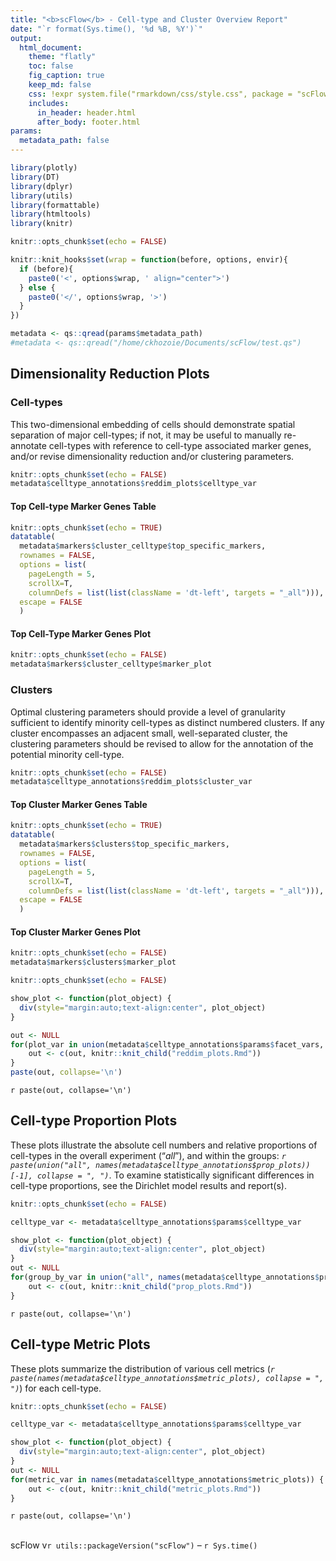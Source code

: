 ```yaml
---
title: "<b>scFlow</b> - Cell-type and Cluster Overview Report"
date: "`r format(Sys.time(), '%d %B, %Y')`"
output:
  html_document:
    theme: "flatly"
    toc: false
    fig_caption: true
    keep_md: false
    css: !expr system.file("rmarkdown/css/style.css", package = "scFlow")
    includes:
      in_header: header.html
      after_body: footer.html
params:
  metadata_path: false
---
```


```r
library(plotly)
library(DT)
library(dplyr)
library(utils)
library(formattable)
library(htmltools)
library(knitr)

knitr::opts_chunk$set(echo = FALSE)

knitr::knit_hooks$set(wrap = function(before, options, envir){
  if (before){
    paste0('<', options$wrap, ' align="center">')
  } else {
    paste0('</', options$wrap, '>')
  }
})
```

```r
metadata <- qs::qread(params$metadata_path)
#metadata <- qs::qread("/home/ckhozoie/Documents/scFlow/test.qs")
```

## Dimensionality Reduction Plots
### Cell-types
This two-dimensional embedding of cells should demonstrate spatial separation of major cell-types; if not, it may be useful to manually re-annotate cell-types with reference to cell-type associated marker genes, and/or revise dimensionality reduction and/or clustering parameters.

<div class = "zoomfig">
```r
knitr::opts_chunk$set(echo = FALSE)
metadata$celltype_annotations$reddim_plots$celltype_var
```
</div>

#### Top Cell-type Marker Genes Table

<div class = "formattable">
```r
knitr::opts_chunk$set(echo = TRUE)
datatable(
  metadata$markers$cluster_celltype$top_specific_markers, 
  rownames = FALSE, 
  options = list(
    pageLength = 5, 
    scrollX=T, 
    columnDefs = list(list(className = 'dt-left', targets = "_all"))), 
  escape = FALSE 
  )
```
</div>

#### Top Cell-Type Marker Genes Plot

<div class = "plainfig">
```r
knitr::opts_chunk$set(echo = FALSE)
metadata$markers$cluster_celltype$marker_plot
```
</div>

### Clusters
Optimal clustering parameters should provide a level of granularity sufficient to identify minority cell-types as distinct numbered clusters.  If any cluster encompasses an adjacent small, well-separated cluster, the clustering parameters should be revised to allow for the annotation of the potential minority cell-type.

<div class = "zoomfig">
```r
knitr::opts_chunk$set(echo = FALSE)
metadata$celltype_annotations$reddim_plots$cluster_var
```
</div>

#### Top Cluster Marker Genes Table

<div class = "formattable">
```r
knitr::opts_chunk$set(echo = TRUE)
datatable(
  metadata$markers$clusters$top_specific_markers, 
  rownames = FALSE, 
  options = list(
    pageLength = 5, 
    scrollX=T, 
    columnDefs = list(list(className = 'dt-left', targets = "_all"))), 
  escape = FALSE 
  )
```
</div>

#### Top Cluster Marker Genes Plot
<div class = "plainfig">
```r
knitr::opts_chunk$set(echo = FALSE)
metadata$markers$clusters$marker_plot
```
</div>

```r
knitr::opts_chunk$set(echo = FALSE)

show_plot <- function(plot_object) {
  div(style="margin:auto;text-align:center", plot_object)
}

out <- NULL
for(plot_var in union(metadata$celltype_annotations$params$facet_vars, metadata$celltype_annotations$params$unique_id_var)) {
    out <- c(out, knitr::knit_child("reddim_plots.Rmd"))
}
paste(out, collapse='\n')
```

`r paste(out, collapse='\n')`

## Cell-type Proportion Plots

These plots illustrate the absolute cell numbers and relative proportions of cell-types in the overall experiment ("_all_"), and within the groups: _`r paste(union("all", names(metadata$celltype_annotations$prop_plots))[-1], collapse = ", ")`_.  To examine statistically significant differences in cell-type proportions, see the Dirichlet model results and report(s).

```r
knitr::opts_chunk$set(echo = FALSE)

celltype_var <- metadata$celltype_annotations$params$celltype_var

show_plot <- function(plot_object) {
  div(style="margin:auto;text-align:center", plot_object)
}
out <- NULL
for(group_by_var in union("all", names(metadata$celltype_annotations$prop_plots))) {
    out <- c(out, knitr::knit_child("prop_plots.Rmd"))
}
```

`r paste(out, collapse='\n')`

## Cell-type Metric Plots

These plots summarize the distribution of various cell metrics (_`r paste(names(metadata$celltype_annotations$metric_plots), collapse = ", ")`_) for each cell-type.

```r
knitr::opts_chunk$set(echo = FALSE)

celltype_var <- metadata$celltype_annotations$params$celltype_var

show_plot <- function(plot_object) {
  div(style="margin:auto;text-align:center", plot_object)
}
out <- NULL
for(metric_var in names(metadata$celltype_annotations$metric_plots)) {
    out <- c(out, knitr::knit_child("metric_plots.Rmd"))
}
```

`r paste(out, collapse='\n')`

<br>scFlow v`r utils::packageVersion("scFlow")` -- `r Sys.time()`
